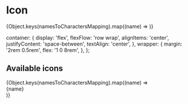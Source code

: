 

<Meta title='Misc/Icon' />

# Icon

<Story name='Default'>
  <Box textColor='default' textStyle='paragraph'>
    {Object.keys(namesToCharactersMapping).map((name) => <Icon key={name} name={name} size='40' /> )}
  </Box>
</Story>

<Props of={Icon} />

  container: {
    display: 'flex',
    flexFlow: 'row wrap',
    alignItems: 'center',
    justifyContent: 'space-between',
    textAlign: 'center',
  },
  wrapper: {
    margin: '2rem 0.5rem',
    flex: '1 0 8rem',
  },
};

## Available icons

<div style={styles.container}>
  {Object.keys(namesToCharactersMapping).map((name) =>
    <div key={name} style={styles.wrapper}>
      <Box>
        <Icon name={name} size='40' />
      </Box>
      <Box textColor='hint'>{name}</Box>
    </div>
  )}
</div>
